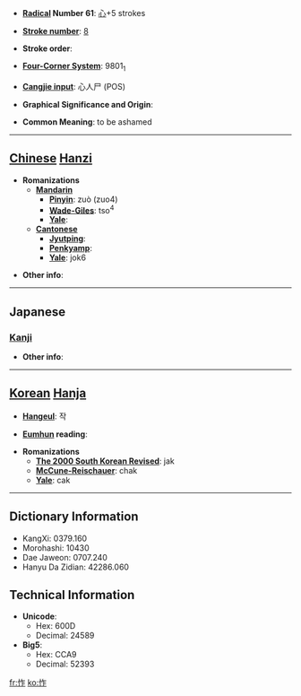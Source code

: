 * '''[[Wiktionary:Chinese radical index| Radical]] Number 61''': [[Wiktionary:Chinese radical index 心|心]]+5 strokes

* '''[[Wiktionary:Chinese total strokes index|Stroke number]]''': [[Wiktionary:Chinese total strokes index 8|8]]

* '''Stroke order''': 

* '''[[Wiktionary:Chinese four corner index|Four-Corner System]]''': 9801<sub>1</sub>

* '''[[Wiktionary:Chinese Cangjie index|Cangjie input]]''': 心人尸 (POS)

* '''Graphical Significance and Origin''': 

* '''Common Meaning''': to be ashamed

----

== [[Chinese]] [[Hanzi]] ==

* '''Romanizations'''
** '''[[Mandarin]]'''
*** '''[[Pinyin]]''': zuò (zuo4)
*** '''[[Wade-Giles]]''': tso<sup>4</sup>
*** '''[[Yale]]''': 
** '''[[Cantonese]]'''
*** '''[[Jyutping]]''':
*** '''[[Penkyamp]]''': 
*** '''[[Yale]]''': jok6

* '''Other info''': 

----

==Japanese==
===[[Kanji]]===
{{kanji|on readings=[[さく]] (saku), [[ざく]] (zaku), [[さ]] (sa), [[じゃ]] (ja)
|kun readings=[[はじる]] (hajiru)
}}

* '''Other info''':  

----

== [[Korean]] [[Hanja]] ==

* '''[[Hangeul]]''': 작

* '''[[Eumhun]] reading''': 

* '''Romanizations'''
** '''[[The 2000 South Korean Revised Romanization|The 2000 South Korean Revised]]''': jak
** '''[[McCune-Reischauer]]''': chak
** '''[[Yale]]''': cak

----

== Dictionary Information ==

* KangXi: 0379.160
* Morohashi: 10430
* Dae Jaweon: 0707.240
* Hanyu Da Zidian: 42286.060

== Technical Information ==

* '''Unicode''':
** Hex: 600D
** Decimal: 24589
* '''Big5''':
** Hex: CCA9
** Decimal: 52393

[[fr:怍]]
[[ko:怍]]